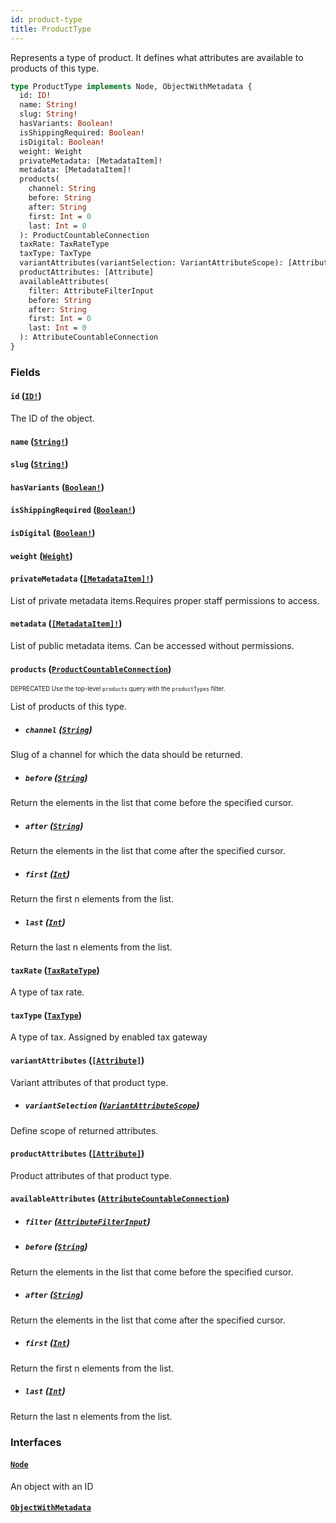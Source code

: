 ```yaml
---
id: product-type
title: ProductType
---
```


Represents a type of product. It defines what attributes are available to products of this type.

```graphql
type ProductType implements Node, ObjectWithMetadata {
  id: ID!
  name: String!
  slug: String!
  hasVariants: Boolean!
  isShippingRequired: Boolean!
  isDigital: Boolean!
  weight: Weight
  privateMetadata: [MetadataItem]!
  metadata: [MetadataItem]!
  products(
    channel: String
    before: String
    after: String
    first: Int = 0
    last: Int = 0
  ): ProductCountableConnection
  taxRate: TaxRateType
  taxType: TaxType
  variantAttributes(variantSelection: VariantAttributeScope): [Attribute]
  productAttributes: [Attribute]
  availableAttributes(
    filter: AttributeFilterInput
    before: String
    after: String
    first: Int = 0
    last: Int = 0
  ): AttributeCountableConnection
}
```

### Fields

#### `id` ([`ID!`](/developer/api-reference/scalars/id.mdx))

The ID of the object.

#### `name` ([`String!`](/developer/api-reference/scalars/string.mdx))

#### `slug` ([`String!`](/developer/api-reference/scalars/string.mdx))

#### `hasVariants` ([`Boolean!`](/developer/api-reference/scalars/boolean.mdx))

#### `isShippingRequired` ([`Boolean!`](/developer/api-reference/scalars/boolean.mdx))

#### `isDigital` ([`Boolean!`](/developer/api-reference/scalars/boolean.mdx))

#### `weight` ([`Weight`](/developer/api-reference/objects/weight.mdx))

#### `privateMetadata` ([`[MetadataItem]!`](/developer/api-reference/objects/metadata-item.mdx))

List of private metadata items.Requires proper staff permissions to access.

#### `metadata` ([`[MetadataItem]!`](/developer/api-reference/objects/metadata-item.mdx))

List of public metadata items. Can be accessed without permissions.

#### `products` ([`ProductCountableConnection`](/developer/api-reference/objects/product-countable-connection.mdx))

<sub><sup><span className="deprecatedTag">DEPRECATED</span> Use the top-level `products` query with the `productTypes` filter.</sup></sub>

List of products of this type.

- ##### `channel` ([`String`](/developer/api-reference/scalars/string.mdx))

Slug of a channel for which the data should be returned.

- ##### `before` ([`String`](/developer/api-reference/scalars/string.mdx))

Return the elements in the list that come before the specified cursor.

- ##### `after` ([`String`](/developer/api-reference/scalars/string.mdx))

Return the elements in the list that come after the specified cursor.

- ##### `first` ([`Int`](/developer/api-reference/scalars/int.mdx))

Return the first n elements from the list.

- ##### `last` ([`Int`](/developer/api-reference/scalars/int.mdx))

Return the last n elements from the list.

#### `taxRate` ([`TaxRateType`](/developer/api-reference/enums/tax-rate-type.mdx))

A type of tax rate.

#### `taxType` ([`TaxType`](/developer/api-reference/objects/tax-type.mdx))

A type of tax. Assigned by enabled tax gateway

#### `variantAttributes` ([`[Attribute]`](/developer/api-reference/objects/attribute.mdx))

Variant attributes of that product type.

- ##### `variantSelection` ([`VariantAttributeScope`](/developer/api-reference/enums/variant-attribute-scope.mdx))

Define scope of returned attributes.

#### `productAttributes` ([`[Attribute]`](/developer/api-reference/objects/attribute.mdx))

Product attributes of that product type.

#### `availableAttributes` ([`AttributeCountableConnection`](/developer/api-reference/objects/attribute-countable-connection.mdx))

- ##### `filter` ([`AttributeFilterInput`](/developer/api-reference/inputs/attribute-filter-input.mdx))

- ##### `before` ([`String`](/developer/api-reference/scalars/string.mdx))

Return the elements in the list that come before the specified cursor.

- ##### `after` ([`String`](/developer/api-reference/scalars/string.mdx))

Return the elements in the list that come after the specified cursor.

- ##### `first` ([`Int`](/developer/api-reference/scalars/int.mdx))

Return the first n elements from the list.

- ##### `last` ([`Int`](/developer/api-reference/scalars/int.mdx))

Return the last n elements from the list.

### Interfaces

#### [`Node`](/developer/api-reference/interfaces/node.mdx)

An object with an ID

#### [`ObjectWithMetadata`](/developer/api-reference/interfaces/object-with-metadata.mdx)
